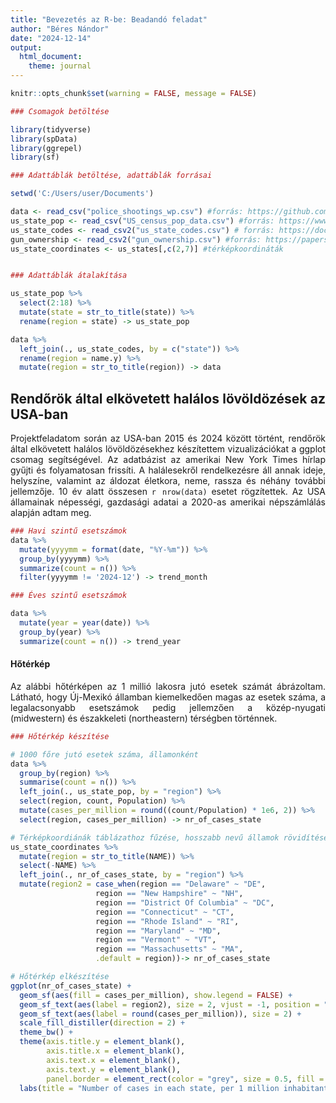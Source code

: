 ```yaml
---
title: "Bevezetés az R-be: Beadandó feladat"
author: "Béres Nándor"
date: "2024-12-14"
output:
  html_document:
    theme: journal
---
```

<style>
body {
text-align: justify}
</style>

```r
knitr::opts_chunk$set(warning = FALSE, message = FALSE)

### Csomagok betöltése

library(tidyverse)
library(spData)
library(ggrepel)
library(sf)

### Adattáblák betöltése, adattáblák forrásai

setwd('C:/Users/user/Documents')

data <- read_csv("police_shootings_wp.csv") #forrás: https://github.com/washingtonpost/data-police-shootings/tree/master
us_state_pop <- read_csv("US_census_pop_data.csv") #forrás: https://www.census.gov/quickfacts/fact/table/ND,US/PST045223
us_state_codes <- read_csv2("us_state_codes.csv") # forrás: https://docs.google.com/spreadsheets/d/14wvnQygIX1eCVo7H5B7a96W1v5VCg6Q9yeRoESF6epw/edit?gid=0#gid=0
gun_ownership <- read_csv2("gun_ownership.csv") #forrás: https://papers.ssrn.com/sol3/papers.cfm?abstract_id=4109494
us_state_coordinates <- us_states[,c(2,7)] #térképkoordináták


### Adattáblák átalakítása

us_state_pop %>%
  select(2:18) %>%
  mutate(state = str_to_title(state)) %>%
  rename(region = state) -> us_state_pop

data %>%
  left_join(., us_state_codes, by = c("state")) %>%
  rename(region = name.y) %>%
  mutate(region = str_to_title(region)) -> data

```
## Rendőrök által elkövetett halálos lövöldözések az USA-ban

Projektfeladatom során az USA-ban 2015 és 2024 között történt, rendőrök által elkövetett halálos lövöldözésekhez készítettem vizualizációkat a ggplot csomag segítségével. Az adatbázist az amerikai New York Times hírlap gyűjti és folyamatosan frissíti. A halálesekről rendelkezésre áll annak ideje, helyszíne, valamint az áldozat életkora, neme, rassza és néhány további jellemzője. 10 év alatt összesen `r nrow(data)` esetet rögzítettek. Az USA államainak népességi, gazdasági adatai a 2020-as amerikai népszámlálás alapján adtam meg.


```r
### Havi szintű esetszámok
data %>%
  mutate(yyyymm = format(date, "%Y-%m")) %>%
  group_by(yyyymm) %>%
  summarize(count = n()) %>%
  filter(yyyymm != '2024-12') -> trend_month

### Éves szintű esetszámok

data %>%
  mutate(year = year(date)) %>%
  group_by(year) %>%
  summarize(count = n()) -> trend_year

```
#### Hőtérkép

Az alábbi hőtérképen az 1 millió lakosra jutó esetek számát ábrázoltam. Látható, hogy Új-Mexikó államban kiemelkedően magas az esetek száma, a legalacsonyabb esetszámok pedig jellemzően a közép-nyugati (midwestern) és északkeleti (northeastern) térségben történnek.

```r
### Hőtérkép készítése

# 1000 főre jutó esetek száma, államonként
data %>%
  group_by(region) %>%
  summarise(count = n()) %>%
  left_join(., us_state_pop, by = "region") %>%
  select(region, count, Population) %>%
  mutate(cases_per_million = round((count/Population) * 1e6, 2)) %>%
  select(region, cases_per_million) -> nr_of_cases_state

# Térképkoordiánák táblázathoz fűzése, hosszabb nevű államok rövidítése
us_state_coordinates %>%
  mutate(region = str_to_title(NAME)) %>%
  select(-NAME) %>%
  left_join(., nr_of_cases_state, by = "region") %>%
  mutate(region2 = case_when(region == "Delaware" ~ "DE",
                   region == "New Hampshire" ~ "NH",
                   region == "District Of Columbia" ~ "DC",
                   region == "Connecticut" ~ "CT",
                   region == "Rhode Island" ~ "RI",
                   region == "Maryland" ~ "MD",
                   region == "Vermont" ~ "VT",
                   region == "Massachusetts" ~ "MA",
                   .default = region))-> nr_of_cases_state

# Hőtérkép elkészítése
ggplot(nr_of_cases_state) +
  geom_sf(aes(fill = cases_per_million), show.legend = FALSE) +
  geom_sf_text(aes(label = region2), size = 2, vjust = -1, position = "dodge") +
  geom_sf_text(aes(label = round(cases_per_million)), size = 2) +
  scale_fill_distiller(direction = 2) +
  theme_bw() +
  theme(axis.title.y = element_blank(),
        axis.title.x = element_blank(),
        axis.text.x = element_blank(),
        axis.text.y = element_blank(),
        panel.border = element_rect(color = "grey", size = 0.5, fill = NA)) +
  labs(title = "Number of cases in each state, per 1 million inhabitants")
```
